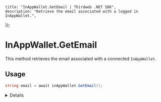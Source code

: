 
	title: "InAppWallet.GetEmail | Thirdweb .NET SDK",
	description: "Retrieve the email associated with a logged in InAppWallet.",
});

# InAppWallet.GetEmail

This method retrieves the email associated with a connected `InAppWallet`.

## Usage

```csharp
string email = await inAppWallet.GetEmail();
```

<Details summary="Return Value">

### string

The user's email as a `string`.

</Details>
